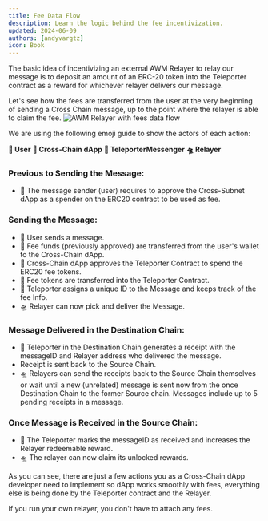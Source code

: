 ```yaml
---
title: Fee Data Flow
description: Learn the logic behind the fee incentivization.
updated: 2024-06-09
authors: [andyvargtz]
icon: Book
---
```


The basic idea of incentivizing an external AWM Relayer to relay our message is to deposit an amount of an ERC-20 token into the Teleporter contract as a reward for whichever relayer delivers our message.

Let's see how the fees are transferred from the user at the very beginning of sending a Cross Chain message, up to the point where the relayer is able to claim the fee.
![AWM Relayer with fees data flow](public/common-images/teleporter/teleporter-fees-receipt.png)


We are using the following emoji guide to show the actors of each action:


**👩 User**
**📜 Cross-Chain dApp**
**👾 TeleporterMessenger**
**🛸 Relayer**

### Previous to Sending the Message:

- 👩 The message sender (user) requires to approve the Cross-Subnet dApp as a spender on the ERC20 contract to be used as fee.

### Sending the Message:

- 👩 User sends a message.
- 📜 Fee funds (previously approved) are transferred from the user's wallet to the Cross-Chain dApp.
- 📜 Cross-Chain dApp approves the Teleporter Contract to spend the ERC20 fee tokens.
- 👾 Fee tokens are transferred into the Teleporter Contract.
- 👾 Teleporter assigns a unique ID to the Message and keeps track of the fee Info.
- 🛸 Relayer can now pick and deliver the Message.

### Message Delivered in the Destination Chain:

- 👾 Teleporter in the Destination Chain generates a receipt with the messageID and Relayer address who delivered the message.
- Receipt is sent back to the Source Chain.
- 🛸 Relayers can send the receipts back to the Source Chain themselves or wait until a new (unrelated) message is sent now from the once Destination Chain to the former Source chain. Messages include up to 5 pending receipts in a message.

### Once Message is Received in the Source Chain:

- 👾 The Teleporter marks the messageID as received and increases the Relayer redeemable reward.
- 🛸 The relayer can now claim its unlocked rewards.

As you can see, there are just a few actions you as a Cross-Chain dApp developer need to implement so dApp works smoothly with fees, everything else is being done by the Teleporter contract and the Relayer.

If you run your own relayer, you don't have to attach any fees.
